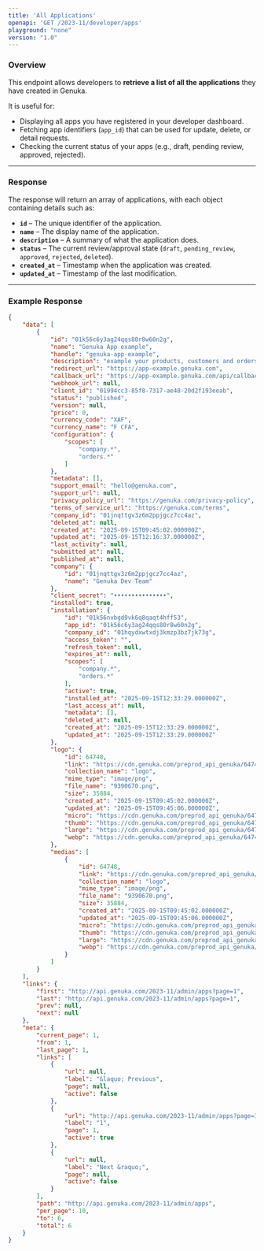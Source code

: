 ```yaml
---
title: 'All Applications'
openapi: 'GET /2023-11/developer/apps'
playground: "none"
version: "1.0"
---
```


### Overview  
This endpoint allows developers to **retrieve a list of all the applications** they have created in Genuka.  

It is useful for:  
- Displaying all apps you have registered in your developer dashboard.  
- Fetching app identifiers (`app_id`) that can be used for update, delete, or detail requests.  
- Checking the current status of your apps (e.g., draft, pending review, approved, rejected).  

---

### Response  
The response will return an array of applications, with each object containing details such as:  

- **`id`** – The unique identifier of the application.  
- **`name`** – The display name of the application.  
- **`description`** – A summary of what the application does.  
- **`status`** – The current review/approval state (`draft`, `pending_review`, `approved`, `rejected`, `deleted`).  
- **`created_at`** – Timestamp when the application was created.  
- **`updated_at`** – Timestamp of the last modification.  

---

### Example Response  

```json
{
    "data": [
        {
            "id": "01k56c6y3ag24qqs80r8w60n2g",
            "name": "Genuka App example",
            "handle": "genuka-app-example",
            "description": "example your products, customers and orders in Genuka",
            "redirect_url": "https://app-example.genuka.com",
            "callback_url": "https://app-example.genuka.com/api/callback",
            "webhook_url": null,
            "client_id": "01994cc3-85f8-7317-ae48-20d2f193eeab",
            "status": "published",
            "version": null,
            "price": 0,
            "currency_code": "XAF",
            "currency_name": "F CFA",
            "configuration": {
                "scopes": [
                    "company.*",
                    "orders.*"
                ]
            },
            "metadata": [],
            "support_email": "hello@genuka.com",
            "support_url": null,
            "privacy_policy_url": "https://genuka.com/privacy-policy",
            "terms_of_service_url": "https://genuka.com/terms",
            "company_id": "01jnqttgv3z6m2ppjgcz7cc4az",
            "deleted_at": null,
            "created_at": "2025-09-15T09:45:02.000000Z",
            "updated_at": "2025-09-15T12:16:37.000000Z",
            "last_activity": null,
            "submitted_at": null,
            "published_at": null,
            "company": {
                "id": "01jnqttgv3z6m2ppjgcz7cc4az",
                "name": "Genuka Dev Team"
            },
            "client_secret": "•••••••••••••••",
            "installed": true,
            "installation": {
                "id": "01k56nvbgd9vk6q8qaqt4hff53",
                "app_id": "01k56c6y3ag24qqs80r8w60n2g",
                "company_id": "01hqydxwtxdj3kmzp3bz7jk73g",
                "access_token": "",
                "refresh_token": null,
                "expires_at": null,
                "scopes": [
                    "company.*",
                    "orders.*"
                ],
                "active": true,
                "installed_at": "2025-09-15T12:33:29.000000Z",
                "last_access_at": null,
                "metadata": [],
                "deleted_at": null,
                "created_at": "2025-09-15T12:33:29.000000Z",
                "updated_at": "2025-09-15T12:33:29.000000Z"
            },
            "logo": {
                "id": 64748,
                "link": "https://cdn.genuka.com/preprod_api_genuka/64748/9390670.png",
                "collection_name": "logo",
                "mime_type": "image/png",
                "file_name": "9390670.png",
                "size": 35884,
                "created_at": "2025-09-15T09:45:02.000000Z",
                "updated_at": "2025-09-15T09:45:06.000000Z",
                "micro": "https://cdn.genuka.com/preprod_api_genuka/64748/conversions/9390670-micro.webp",
                "thumb": "https://cdn.genuka.com/preprod_api_genuka/64748/conversions/9390670-thumb.webp",
                "large": "https://cdn.genuka.com/preprod_api_genuka/64748/conversions/9390670-large.webp",
                "webp": "https://cdn.genuka.com/preprod_api_genuka/64748/conversions/9390670-webp.webp"
            },
            "medias": [
                {
                    "id": 64748,
                    "link": "https://cdn.genuka.com/preprod_api_genuka/64748/9390670.png",
                    "collection_name": "logo",
                    "mime_type": "image/png",
                    "file_name": "9390670.png",
                    "size": 35884,
                    "created_at": "2025-09-15T09:45:02.000000Z",
                    "updated_at": "2025-09-15T09:45:06.000000Z",
                    "micro": "https://cdn.genuka.com/preprod_api_genuka/64748/conversions/9390670-micro.webp",
                    "thumb": "https://cdn.genuka.com/preprod_api_genuka/64748/conversions/9390670-thumb.webp",
                    "large": "https://cdn.genuka.com/preprod_api_genuka/64748/conversions/9390670-large.webp",
                    "webp": "https://cdn.genuka.com/preprod_api_genuka/64748/conversions/9390670-webp.webp"
                }
            ]
        }
    ],
    "links": {
        "first": "http://api.genuka.com/2023-11/admin/apps?page=1",
        "last": "http://api.genuka.com/2023-11/admin/apps?page=1",
        "prev": null,
        "next": null
    },
    "meta": {
        "current_page": 1,
        "from": 1,
        "last_page": 1,
        "links": [
            {
                "url": null,
                "label": "&laquo; Previous",
                "page": null,
                "active": false
            },
            {
                "url": "http://api.genuka.com/2023-11/admin/apps?page=1",
                "label": "1",
                "page": 1,
                "active": true
            },
            {
                "url": null,
                "label": "Next &raquo;",
                "page": null,
                "active": false
            }
        ],
        "path": "http://api.genuka.com/2023-11/admin/apps",
        "per_page": 10,
        "to": 6,
        "total": 6
    }
}
```